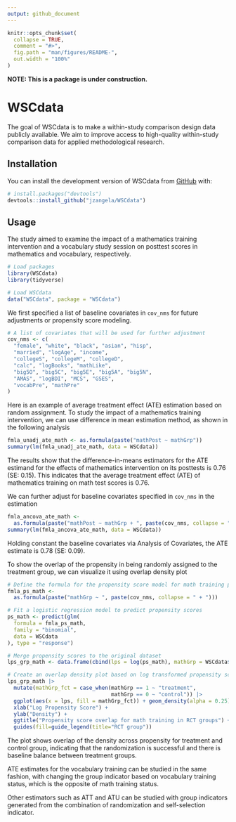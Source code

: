 ```yaml
---
output: github_document
---
```


<!-- README.md is generated from README.Rmd. Please edit that file -->

```r
knitr::opts_chunk$set(
  collapse = TRUE,
  comment = "#>",
  fig.path = "man/figures/README-",
  out.width = "100%"
)
```

**NOTE: This is a package is under construction.**

# WSCdata

<!-- badges: start -->
<!-- badges: end -->

The goal of WSCdata is to make a within-study comparison design data publicly available. We aim to improve access to high-quality within-study comparison data for applied methodological research.

## Installation

You can install the development version of WSCdata from [GitHub](https://github.com/) with:
      
``` r
# install.packages("devtools")
devtools::install_github("jzangela/WSCdata")
```

## Usage

The study aimed to examine the impact of a mathematics training intervention and a vocabulary study session on posttest scores in mathematics and vocabulary, respectively. 

```r
# Load packages
library(WSCdata)
library(tidyverse)

# Load WSCdata
data("WSCdata", package = "WSCdata")
```

We first specified a list of baseline covariates in `cov_nms` for future adjustments or propensity score modeling.
```r
# A list of covariates that will be used for further adjustment
cov_nms <- c(
  "female", "white", "black", "asian", "hisp",
  "married", "logAge", "income",
  "collegeS", "collegeM", "collegeD",
  "calc", "logBooks", "mathLike",
  "big5O", "big5C", "big5E", "big5A", "big5N",
  "AMAS", "logBDI", "MCS", "GSES",
  "vocabPre", "mathPre"
)
```

Here is an example of average treatment effect (ATE) estimation based on random assignment. To study the impact of a mathematics training intervention, we can use difference in mean estimation method, as shown in the following analysis
```r
fmla_unadj_ate_math <- as.formula(paste("mathPost ~ mathGrp"))
summary(lm(fmla_unadj_ate_math, data = WSCdata))
```
The results show that the difference-in-means estimators for the ATE estimand for the effects of mathematics intervention on its posttests is 0.76 (SE: 0.15). This indicates that the average treatment effect (ATE) of mathematics training on math test scores is 0.76.


We can further adjust for baseline covariates specified in `cov_nms` in the estimation
```r
fmla_ancova_ate_math <-
  as.formula(paste("mathPost ~ mathGrp + ", paste(cov_nms, collapse = " + ")))
summary(lm(fmla_ancova_ate_math, data = WSCdata))
```
Holding constant the baseline covariates via Analysis of Covariates, the ATE estimate is 0.78 (SE: 0.09).

To show the overlap of the propensity in being randomly assigned to the treatment group, we can visualize it using overlap density plot
```r
# Define the formula for the propensity score model for math training propensity
fmla_ps_math <-
  as.formula(paste("mathGrp ~ ", paste(cov_nms, collapse = " + ")))

# Fit a logistic regression model to predict propensity scores
ps_math <- predict(glm(
  formula = fmla_ps_math,
  family = "binomial",
  data = WSCdata
), type = "response")

# Merge propensity scores to the original dataset
lps_grp_math <- data.frame(cbind(lps = log(ps_math), mathGrp = WSCdata$mathGrp))

# Create an overlap density plot based on log transformed propensity scores for treatment and control group
lps_grp_math |>
  mutate(mathGrp_fct = case_when(mathGrp == 1 ~ "treatment",
                                 mathGrp == 0 ~ "control")) |>
  ggplot(aes(x = lps, fill = mathGrp_fct)) + geom_density(alpha = 0.25) +
  xlab("Log Propensity Score") +
  ylab("Density") +
  ggtitle("Propensity score overlap for math training in RCT groups") +
  guides(fill=guide_legend(title="RCT group"))
```
The plot shows overlap of the density across propensity for treatment and control group, indicating that the randomization is successful and there is baseline balance between treatment groups.

ATE estimates for the vocabulary training can be studied in the same fashion, with changing the group indicator based on vocabulary training status, which is the opposite of math training status.

Other estimators such as ATT and ATU can be studied with group indicators generated from the combination of randomization and self-selection indicator.
